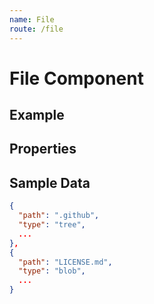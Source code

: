```yaml
---
name: File
route: /file
---
```



# File Component

## Example
<Playground>
  <File path="" type="tree" selected />
  <File path=".github" type="tree" depth={2} />
  <File path="LICENSE.md" depth={2} />
  <File path="readme.md" depth={2} />
  <File path="content" type="tree" depth={2} selected />
  <File path="01.md" depth={3} />
  <File path="title.md" depth={3} selected />
</Playground>

## Properties
<Props of={File} />

## Sample Data
```json
{
  "path": ".github",
  "type": "tree",
  ...
},
{
  "path": "LICENSE.md",
  "type": "blob",
  ...
}
```
